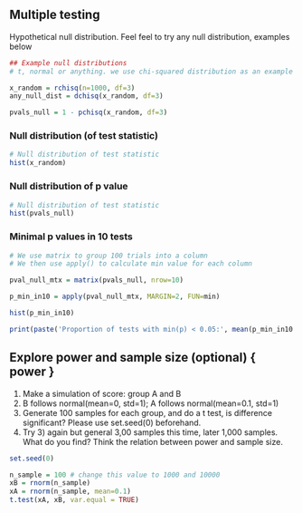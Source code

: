 
## Multiple testing

Hypothetical null distribution. 
Feel feel to try any null distribution, examples below

```r
## Example null distributions
# t, normal or anything. we use chi-squared distribution as an example

x_random = rchisq(n=1000, df=3)
any_null_dist = dchisq(x_random, df=3)

pvals_null = 1 - pchisq(x_random, df=3)
```


### Null distribution (of test statistic)


```r
# Null distribution of test statistic
hist(x_random)
```

### Null distribution of p value

```r
# Null distribution of test statistic
hist(pvals_null)
```

### Minimal p values in 10 tests

```r
# We use matrix to group 100 trials into a column
# We then use apply() to calculate min value for each column

pval_null_mtx = matrix(pvals_null, nrow=10)

p_min_in10 = apply(pval_null_mtx, MARGIN=2, FUN=min)
```

```r
hist(p_min_in10)
```

```r
print(paste('Proportion of tests with min(p) < 0.05:', mean(p_min_in10 < 0.05)))
```

## Explore power and sample size (optional) { power }

1. Make a simulation of score: group A and B
2. B follows normal(mean=0, std=1); A follows normal(mean=0.1, std=1)
3. Generate 100 samples for each group, and do a t test, is difference significant? Please use set.seed(0) beforehand.
4. Try 3) again but general 3,00 samples this time, later 1,000 samples. What 
   do you find? Think the relation between power and sample size.

```r
set.seed(0)

n_sample = 100 # change this value to 1000 and 10000
xB = rnorm(n_sample)
xA = rnorm(n_sample, mean=0.1)
t.test(xA, xB, var.equal = TRUE)
```



